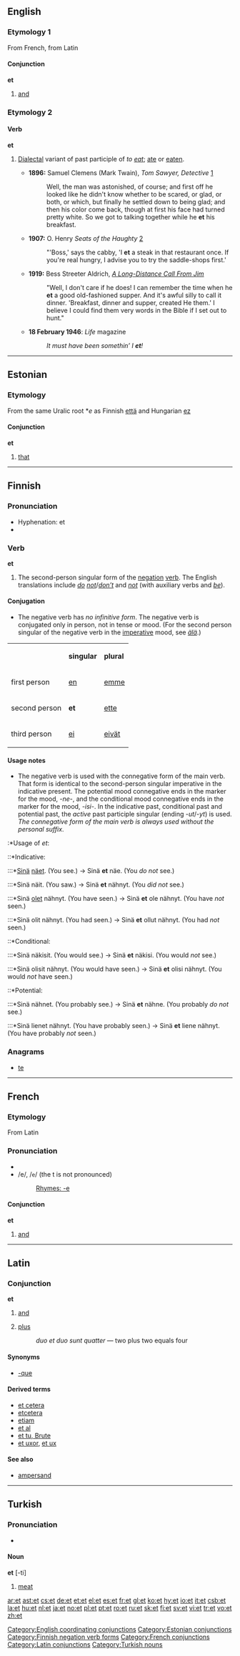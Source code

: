 {{see|.et|æt}}
==English==

===Etymology 1===
From French, from Latin

====Conjunction====
'''et'''

# [[and]]

===Etymology 2===

====Verb====
'''et'''

# {{context|colloquial}} [[dialectal|Dialectal]] variant of past participle of ''to [[eat]]''; [[ate]] or [[eaten]].
#*'''1896:''' Samuel Clemens (Mark Twain), ''Tom Sawyer, Detective'' [http://etext.lib.virginia.edu/etcbin/ot2www-pubeng?specfile=/texts/english/modeng/publicsearch/modengpub.o2w&act=text&offset=638956722&textreg=2&query=+he+et&id=TwaDete]
#*:Well, the man was astonished, of course; and first off he looked like he didn't know whether to be scared, or glad, or both, or which, but finally he settled down to being glad; and then his color come back, though at first his face had turned pretty white. So we got to talking together while he '''et''' his breakfast.
#*'''1907:''' O. Henry ''Seats of the Haughty'' [http://en.wikisource.org/wiki/Seats_of_the_Haughty]
#*:"'Boss,' says the cabby, 'I '''et''' a steak in that restaurant once. If you're real hungry, I advise you to try the saddle-shops first.'
#*'''1919:''' Bess Streeter Aldrich, ''[http://etext.virginia.edu/etcbin/ot2www-pubeng?specfile=/texts/english/modeng/publicsearch/modengpub.o2w&act=surround&offset=62096991&tag=Aldrich,+Bess+Streeter:+A+Long-Distance+Call+From+Jim,+1919&query=he+et&id=AldLong A Long-Distance Call From Jim]''
#*:"Well, I don't care if he does! I can remember the time when he '''et''' a good old-fashioned supper. And it's awful silly to call it dinner. 'Breakfast, dinner and supper, created He them.' I believe I could find them very words in the Bible if I set out to hunt."
#*'''18 February 1946''': ''Life'' magazine<!--, ''Pepto-Bismol for upset stomach'' advertisement-->
#*:''It must have been somethin’ I '''et'''!''<!-- majuscule/minuscule and line-breaks sic : ''IT MUST / HAVE BEEN / ''somethin’'' / I ET!'' -->

[[Category:English coordinating conjunctions]]

----

==Estonian==

===Etymology===
From the same Uralic root *''e'' as Finnish [[että]] and Hungarian [[ez]]

====Conjunction====
{{rfc-level|Conjunction at L4+ not in L3 POS section}}
'''et'''

# [[that]]

[[Category:Estonian conjunctions]]

----

==Finnish==

===Pronunciation===
*Hyphenation: et
*{{IPA|lang=fi|[et]}}

===Verb===
'''et'''

# The second-person singular form of the [[negation]] [[verb]]. The English translations include ''[[do]] [[not]]''/''[[don't|don’t]]'' and ''[[not]]'' (with auxiliary verbs and ''[[be]]'').

====Conjugation====
*The negative verb has ''no infinitive form''. The negative verb is conjugated only in person, not in tense or mood. (For the second person singular of the negative verb in the [[imperative]] mood, see ''[[älä]]''.)

{| border="1" cellspacing="0" cellpadding="1" style="border-collapse: collapse;"
|-
| || '''singular''' || '''plural'''
|-
| first person || [[en#Finnish|en]] || [[emme#Finnish|emme]]
|-
| second person || '''et''' || [[ette#Finnish|ette]]
|-
| third person || [[ei#Finnish|ei]] || [[eivät#Finnish|eivät]]
|}

====Usage notes====
*The negative verb is used with the connegative form of the main verb. That form is identical to the second-person singular imperative in the indicative present. The potential mood connegative ends in the marker for the mood, ''-ne-'', and the conditional mood connegative ends in the marker for the mood, ''-isi-''. In the indicative past, conditional past and potential past, the ''active'' past participle singular (ending -''ut''/-''yt'') is used. ''The connegative form of the main verb is always used without the personal suffix''.

:*Usage of ''et'':
::*Indicative:

:::*[[sinä|Sinä]] [[nähdä|näet]]. (You see.) -> Sinä '''et''' näe. (You ''do not'' see.)
:::*Sinä näit. (You saw.) -> Sinä '''et''' nähnyt. (You ''did not'' see.)
:::*Sinä [[olla|olet]] nähnyt. (You have seen.) -> Sinä '''et''' ole nähnyt. (You have ''not'' seen.)
:::*Sinä olit nähnyt. (You had seen.) -> Sinä '''et''' ollut nähnyt. (You had ''not'' seen.)

::*Conditional:
:::*Sinä näkisit. (You would see.) -> Sinä '''et''' näkisi. (You would ''not'' see.)
:::*Sinä olisit nähnyt. (You would have seen.) -> Sinä '''et''' olisi nähnyt. (You would ''not'' have seen.)

::*Potential:
:::*Sinä nähnet. (You probably see.) -> Sinä '''et''' nähne. (You probably ''do not'' see.)
:::*Sinä lienet nähnyt. (You have probably seen.) -> Sinä '''et''' liene nähnyt. (You have probably ''not'' seen.)

===Anagrams===
*[[te#Finnish|te]]

[[Category:Finnish negation verb forms]]

----

==French==

===Etymology===
From Latin

===Pronunciation===
* {{IPA|[e
]}}
*/e/, /<tt>e</tt>/ (the t is not pronounced)
*:[[Rhymes:French:-e|Rhymes: -e]]

====Conjunction====
'''et'''

# [[and]]

[[Category:French conjunctions]]

----

==Latin==

===Conjunction===
'''et'''

# [[and]]
# {{math|lang=la}} [[plus]]
#: ''duo et duo sunt quatter'' &mdash; two plus two equals four

{{seeCites}}

====Synonyms====
*{{i-c|and}} [[-que]]

====Derived terms====
*[[et cetera]]
*[[etcetera]]
*[[etiam]]
*[[et al]]
*[[et tu, Brute]]
*[[et uxor]], [[et ux]]

====See also====
*[[ampersand]]

[[Category:Latin conjunctions]]

----

==Turkish==

===Pronunciation===
*{{IPA|/ɛt/}}

====Noun====
'''et''' [-ti]

# [[meat]]

[[Category:Turkish nouns]]

[[ar:et]]
[[ast:et]]
[[cs:et]]
[[de:et]]
[[et:et]]
[[el:et]]
[[es:et]]
[[fr:et]]
[[gl:et]]
[[ko:et]]
[[hy:et]]
[[io:et]]
[[it:et]]
[[csb:et]]
[[la:et]]
[[hu:et]]
[[nl:et]]
[[ja:et]]
[[no:et]]
[[pl:et]]
[[pt:et]]
[[ro:et]]
[[ru:et]]
[[sk:et]]
[[fi:et]]
[[sv:et]]
[[vi:et]]
[[tr:et]]
[[vo:et]]
[[zh:et]]